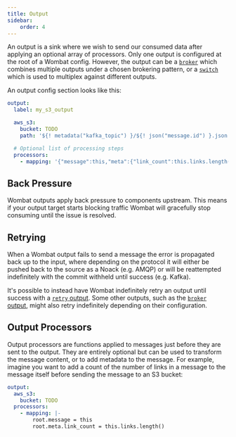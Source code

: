 ```yaml
---
title: Output
sidebar:
    order: 4
---
```


An output is a sink where we wish to send our consumed data after applying an optional array
of processors. Only one output is configured at the root of a Wombat config. However, the output can be
a [`broker`](/reference/components/outputs/broker) which combines multiple outputs under a chosen brokering pattern,
or a [`switch`](/reference/components/outputs/switch) which is used to multiplex against different outputs.

An output config section looks like this:

```yaml
output:
  label: my_s3_output

  aws_s3:
    bucket: TODO
    path: '${! metadata("kafka_topic") }/${! json("message.id") }.json'

  # Optional list of processing steps
  processors:
    - mapping: '{"message":this,"meta":{"link_count":this.links.length()}}'
```

## Back Pressure
Wombat outputs apply back pressure to components upstream. This means if your output target starts blocking traffic
Wombat will gracefully stop consuming until the issue is resolved.

## Retrying
When a Wombat output fails to send a message the error is propagated back up to the input, where depending on the
protocol it will either be pushed back to the source as a Noack (e.g. AMQP) or will be reattempted indefinitely with the
commit withheld until success (e.g. Kafka).

It's possible to instead have Wombat indefinitely retry an output until success with a [`retry` output](/reference/components/outputs/retry).
Some other outputs, such as the [`broker` output](/reference/components/outputs/broker), might also retry indefinitely
depending on their configuration.

## Output Processors
Output processors are functions applied to messages just before they are sent to the output. They are entirely optional
but can be used to transform the message content, or to add metadata to the message. For example,
imagine you want to add a count of the number of links in a message to the message itself before sending the message to
an S3 bucket:

```yaml
output:
  aws_s3:
    bucket: TODO
  processors:
    - mapping: |-
        root.message = this
        root.meta.link_count = this.links.length()
```